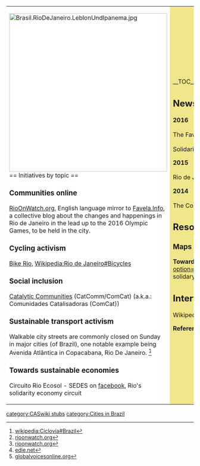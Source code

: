 {| cellpadding="8" cellspacing="0"
|- valign="top" 
| style="background:white" width="52%"|
[[File:Brasil.RioDeJaneiro.LeblonUndIpanema.jpg|424px]]<br clear=left>
== Initiatives by topic ==

=== Communities online === 

[http://rioonwatch.org/ RioOnWatch.org], English language mirror to [http://www.favela.info/ Favela.Info], a collective blog about the changes and happenings in Rio de Janeiro in the lead up to the 2016 Olympic Games, to be held in the city.

=== Cycling activism ===

[http://www.mobilicidade.com.br/bikerio.asp Bike Rio], [[Wikipedia:Rio de Janeiro#Bicycles]]

=== Social inclusion ===

[http://catcomm.org/  Catalytic Communities] (CatComm/ComCat) (a.k.a.: Comunidades Catalisadoras (ComCat))

=== Sustainable transport activism ===

Walkable city streets are commonly closed on Sunday in major cities (of Brazil), one notable example being Avenida Atlântica in Copacabana, Rio De Janeiro. <ref>[[wikipedia:Ciclovía#Brazil]]</ref>

=== Towards sustainable economies ===

Circuito Rio Ecosol - SEDES on [https://www.facebook.com/rioecosolsedes/ facebook], Rio's solidarity economy circuit

| style="background:khaki" |

__TOC__

== News and comment ==

'''2016'''

The Favela as a Community Land Trust: A Solution to Eviction and Gentrification? Nov 15 <ref>[http://www.rioonwatch.org/?p=25330 rioonwatch.org]</ref>

Solidarity Economy Part I: Cooperative Development in Rio and Beyond, Sep 29 <ref>[http://www.rioonwatch.org/?p=29718 rioonwatch.org]</ref>

'''2015'''

Rio de Janeiro named as first 'fully committed city' in fight against climate change, August 31 <ref>[http://www.edie.net/news/6/Rio-de-Janeiro-is-Compact-of-Mayors-first-fully-committed-city-fighting-climate-change edie.net]</ref>

'''2014''' 

The Cost of Living in Rio de Janeiro Is Too Damn High, time for the Surreal? January 30 <ref>[http://globalvoicesonline.org/2014/01/30/the-cost-of-living-in-rio-de-janeiro-is-too-damn-high/ globalvoicesonline.org] </ref>

== Resources ==

=== Maps ===

'''Towards sustainable economies''': [http://www.fbes.org.br/index.php?option=com_content&task=view&id=3748&Itemid=215&033e956d9f852cd72810941d7e818a97=5c69e487f34e0d5cf61788331979452e&Q3_0=33&Q3=3304557&distmax=0&formato=mapa&busca=&busca_nome=&farejar=Farejar! solidary enterprises, Rio de Janeiro]

== Interwiki links ==
Wikipedia: [[wikipedia:Rio de Janeiro|Rio de Janeiro]], [[wikipedia:Rio_de_Janeiro#Public_transportation|Public transport in Rio de Janeiro]], [[wikipedia:Rio de Janeiro#Social issues|Social issues in Rio de Janeiro]], [[wikipedia:Rio de Janeiro#Sustainability|Sustainability in Rio de Janeiro]], 


'''References'''
{{Attrib sca ref|Rio de Janeiro}}
<references/>
|}


{{scaendmenu}}{{stub}}
[[category:CASwiki stubs]]
[[category:Cities in Brazil]]